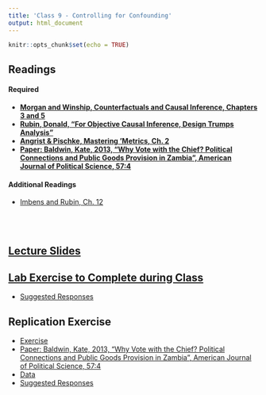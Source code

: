 ```yaml
---
title: 'Class 9 - Controlling for Confounding'
output: html_document
---
```


```r
knitr::opts_chunk$set(echo = TRUE)
```

## Readings
#### Required
- **[Morgan and Winship, Counterfactuals and Causal Inference, Chapters 3 and 5](Classes/Class_9/Readings/M&W.pdf)**
- **[Rubin, Donald, "For Objective Causal Inference, Design Trumps Analysis"](Classes/Class_9/Readings/Rubin Design Trumps Analysis.pdf)**
- **[Angrist & Pischke, Mastering 'Metrics, Ch. 2](Classes/Class_9/Readings/A&P_Ch.2.pdf)**
- **[Paper: Baldwin, Kate, 2013, "Why Vote with the Chief? Political Connections and Public Goods Provision in Zambia", American Journal of Political Science, 57:4](Classes/Class_9/Replication/Baldwin 2013.pdf)**

#### Additional Readings
- [Imbens and Rubin, Ch. 12](Classes/Class_9/Readings/Imbens and Rubin Ch.12.pdf)

<br> </br>

## [Lecture Slides](Classes/Class_9/Slides_Controls_v2.pdf)

## [Lab Exercise to Complete during Class](Classes/Class_9/Lab Exercise/Exercise_Controls_v6.pdf)
  - [Suggested Responses](Classes/Class_9/Lab Exercise/Exercise_Controls_v6_Suggested_Responses_Suggested_Responses.pdf)

## Replication Exercise
 - [Exercise](Classes/Class_9/Replication/Replication_Controls_v5.pdf) 
 - [Paper: Baldwin, Kate, 2013, "Why Vote with the Chief? Political Connections and Public Goods Provision in Zambia", American Journal of Political Science, 57:4](Classes/Class_9/Replication/Baldwin 2013.pdf) 
 - [Data](Classes/Class_9/Replication/Baldwin_adjusted.csv) 
 - [Suggested Responses](Classes/Class_9/Replication/Replication_Controls_v5_Suggested_Responses.pdf)

